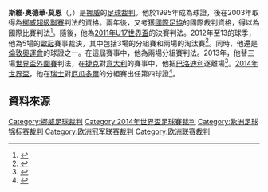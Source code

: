 '''斯維·奧德華·莫恩'''（{{lang|en|Svein Oddvar Moen}}，{{bd|1979年|1月22日|||}}）是[[挪威|挪威]]的[[足球裁判|足球裁判]]。他於1995年成為球證，後在2003年取得為[[挪威超級聯賽|挪威超級聯賽]]判法的資格。兩年後，又考獲[[國際足協|國際足協]]的國際裁判資格，得以為國際比賽判法<ref>{{Cite web |url=http://www.fifa.com/worldcup/organisation/referees/referee=221150/index.html |title=Svein Oddvar MOEN |access-date=2014-06-16 |archive-date=2016-03-05 |archive-url=https://web.archive.org/web/20160305153544/http://www.fifa.com/worldcup/organisation/referees/referee=221150/index.html |dead-url=no }}</ref>。隨後，他為[[2011年U17世界盃足球賽|2011年U17世界盃]]的決賽判法。2012年至13的球季，他為5場的[[歐冠|歐冠]]賽事裁決，其中包括3場的分組賽和兩場的淘汰賽<ref>{{Cite web |url=http://www.football-lineups.com/referee/600/ |title=Svein Oddvar Moen |access-date=2014-06-16 |archive-date=2019-08-14 |archive-url=https://web.archive.org/web/20190814205305/http://www.football-lineups.com/referee/600/ |dead-url=no }}</ref>。同時，他還是[[2012年夏季奧林匹克運動會足球比賽|倫敦奧運會]]的球證之一。在這屆賽事中，他為兩場分組賽判法。2013年，他替三場[[2014年世界盃外圍賽|世界盃外圍賽]]判法，在[[捷克國家足球隊|捷克]]對[[意大利國家足球隊|意大利]]的賽事中，他把[[巴洛迪利|巴洛迪利]]逐離場<ref>{{Cite web |url=http://www.timesofmalta.com/articles/view/20130607/football/italy-czech-republic.472944 |title="Balotelli sent off as group leaders Italy held by Czechs" |access-date=2014-06-16 |archive-date=2016-03-04 |archive-url=https://web.archive.org/web/20160304190511/http://www.timesofmalta.com/articles/view/20130607/football/italy-czech-republic.472944 |dead-url=no }}</ref>。[[2014年世界盃足球賽|2014年世界盃]]，他在[[瑞士國家足球隊|瑞士]]對[[厄瓜多爾國家足球隊|厄瓜多爾]]的分組賽出任第四球證<ref>{{Cite web |url=http://resources.fifa.com/mm/document/tournament/competition/02/37/25/75/eng_09_0615_sui-ecu_fulltime.pdf |title=Match report |accessdate=2014-06-16 |archive-date=2014-06-30 |archive-url=https://web.archive.org/web/20140630012021/http://resources.fifa.com/mm/document/tournament/competition/02/37/25/75/eng_09_0615_sui-ecu_fulltime.pdf |dead-url=yes }}</ref>。

==資料來源==
{{reflist}}

[[Category:挪威足球裁判|Category:挪威足球裁判]]
[[Category:2014年世界盃足球賽裁判|Category:2014年世界盃足球賽裁判]]
[[Category:欧洲足球锦标赛裁判|Category:欧洲足球锦标赛裁判]]
[[Category:欧洲冠军联赛裁判|Category:欧洲冠军联赛裁判]]
[[Category:欧洲联赛裁判|Category:欧洲联赛裁判]]